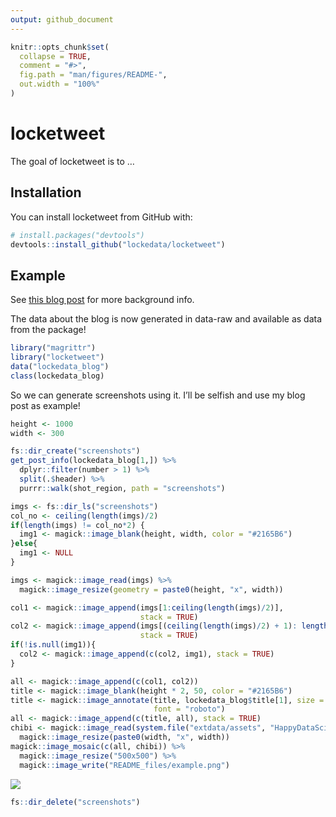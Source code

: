 ```yaml
---
output: github_document
---
```


<!-- README.md is generated from README.Rmd. Please edit that file -->

```r
knitr::opts_chunk$set(
  collapse = TRUE,
  comment = "#>",
  fig.path = "man/figures/README-",
  out.width = "100%"
)
```
# locketweet

The goal of locketweet is to ...

## Installation

You can install locketweet from GitHub with:

```r
# install.packages("devtools")
devtools::install_github("lockedata/locketweet")
```

## Example

See [this blog post](https://itsalocke.com/blog/how-to-maraaverickfy-a-blog-post-without-even-reading-it/) for more background info.

The data about the blog is now generated in data-raw and available as data from the package!


```r
library("magrittr")
library("locketweet")
data("lockedata_blog")
class(lockedata_blog)
```

So we can generate screenshots using it. I'll be selfish and use my blog post as example!

```r


height <- 1000
width <- 300

fs::dir_create("screenshots")
get_post_info(lockedata_blog[1,]) %>%
  dplyr::filter(number > 1) %>%
  split(.$header) %>%
  purrr::walk(shot_region, path = "screenshots")  
```

```r
imgs <- fs::dir_ls("screenshots")
col_no <- ceiling(length(imgs)/2)
if(length(imgs) != col_no*2) {
  img1 <- magick::image_blank(height, width, color = "#2165B6") 
}else{
  img1 <- NULL
}

imgs <- magick::image_read(imgs) %>%
  magick::image_resize(geometry = paste0(height, "x", width))

col1 <- magick::image_append(imgs[1:ceiling(length(imgs)/2)],
                             stack = TRUE)
col2 <- magick::image_append(imgs[(ceiling(length(imgs)/2) + 1): length(imgs)],
                             stack = TRUE)
if(!is.null(img1)){
  col2 <- magick::image_append(c(col2, img1), stack = TRUE)
}

all <- magick::image_append(c(col1, col2))
title <- magick::image_blank(height * 2, 50, color = "#2165B6")
title <- magick::image_annotate(title, lockedata_blog$title[1], size = 50,
                                font = "roboto")
all <- magick::image_append(c(title, all), stack = TRUE)
chibi <- magick::image_read(system.file("extdata/assets", "HappyDataScienceSteffy_preview.png", package = "locketweet")) %>%
  magick::image_resize(paste0(width, "x", width))
magick::image_mosaic(c(all, chibi)) %>%
  magick::image_resize("500x500") %>%
  magick::image_write("README_files/example.png")
```

![](README_files/example.png)

```r
fs::dir_delete("screenshots")
```


